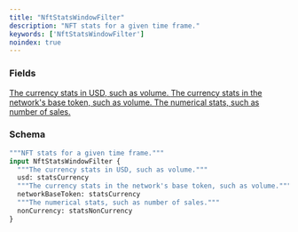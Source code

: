 ```yaml
---
title: "NftStatsWindowFilter"
description: "NFT stats for a given time frame."
keywords: ['NftStatsWindowFilter']
noindex: true
---
```


### Fields

<a href="/api-reference/types/statscurrency">
  <ResponseField name="usd" type="statsCurrency">
    The currency stats in USD, such as volume.
  </ResponseField>
</a>

<a href="/api-reference/types/statscurrency">
  <ResponseField name="networkBaseToken" type="statsCurrency">
    The currency stats in the network's base token, such as volume.
  </ResponseField>
</a>

<a href="/api-reference/types/statsnoncurrency">
  <ResponseField name="nonCurrency" type="statsNonCurrency">
    The numerical stats, such as number of sales.
  </ResponseField>
</a>

### Schema


```graphql 
"""NFT stats for a given time frame."""
input NftStatsWindowFilter {
  """The currency stats in USD, such as volume."""
  usd: statsCurrency
  """The currency stats in the network's base token, such as volume."""
  networkBaseToken: statsCurrency
  """The numerical stats, such as number of sales."""
  nonCurrency: statsNonCurrency
}
```
